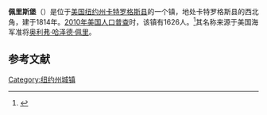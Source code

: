 {{Infobox settlement
|official_name            = 佩里斯堡
|settlement_type         = 镇
|nickname                 = 
|motto                    =

<!-- Images -->
|image_skyline            = 
|imagesize                = 
|image_caption            = 
|image_flag               = 
|image_seal               =

<!-- Maps -->
|pushpin_map              = USA New York
|pushpin_label            = 佩里斯堡
|pushpin_label_position   = 
|pushpin_map_caption      =
|pushpin_mapsize          =
|image_map                = 
|mapsize                  = 
|map_caption              = 
|image_map1               = 
|mapsize1                 = 
|map_caption1             =
|latd = 42 | latm = 29 | lats = 3 | latNS = N
|longd = 79 | longm = 0 | longs = 54 | longEW = W

<!-- Location -->
|subdivision_type         = [[国家|国家]]
|subdivision_name         = [[美国|美国]]
|subdivision_type1        = [[美国行政区划|州]]
|subdivision_name1        = [[纽约州|纽约州]]
|subdivision_type2        = [[纽约州行政区划|县]]
|subdivision_name2        = [[卡特罗格斯县_(纽约州)|卡特罗格斯县]]
|government_footnotes     = 
|government_type          =
|established_title        = 
|established_date         =

<!-- Area -->
|unit_pref                = Imperial
|area_footnotes           = 
|area_magnitude           = 
|area_total_km2           = 73.9 
|area_land_km2            = 73.6
|area_water_km2           = 0.3
|area_total_sq_mi         = 
|area_land_sq_mi          = 
|area_water_sq_mi         =

<!-- Population -->
|population_as_of         = [[2010年美国人口普查|2010]]
|population_footnotes     = 
|population_total         = 1626
|population_density_km2   = 22.1
|population_density_sq_mi =

<!-- General information -->
|timezone                 = [[美国东部时间|EST]]
|utc_offset               = 
|timezone_DST             = 
|utc_offset_DST           = 
|elevation_footnotes      = 
|elevation_m              = 
|elevation_ft             = 1080

<!-- Area/postal codes & others -->
|postal_code_type         = [[美国邮政编码|邮政编码]]
|postal_code              = 14129
|area_code                = 
|blank1_name              = 
|blank1_info              = 
|website                  = {{URL|www.perrysburgny.org}}
|footnotes                = 
}}
'''佩里斯堡'''（{{lang-en|Perrysburg}}）是位于[[美国|美国]][[纽约州|纽约州]][[卡特罗格斯县_(纽约州)|卡特罗格斯县]]的一个镇，地处卡特罗格斯县的西北角，建于1814年。[[2010年美国人口普查|2010年美国人口普查]]时，该镇有1626人。<ref name>{{cite web|url=http://factfinder2.census.gov|publisher=[[United_States_Census_Bureau|United States Census Bureau]]|title=American FactFinder|accessdate=2020-09-29|archive-date=2013-09-11|archive-url=https://web.archive.org/web/20130911234518/http://factfinder2.census.gov/|dead-url=no}}</ref>其名称来源于美国海军准将[[奥利弗·哈泽德·佩里|奥利弗·哈泽德·佩里]]。

== 参考文献 ==
{{reflist}}

{{NY-stub}}
[[Category:纽约州城镇|Category:纽约州城镇]]
